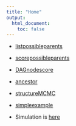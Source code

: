 ```yaml
---
title: "Home"
output:
  html_document:
    toc: false
---
```



* [listpossibleparents](listpossibleparents.html)

* [scorepossibleparents](scorepossibleparents.html)

* [DAGnodescore](DAGnodescore.html)

* [ancestor](ancestor.html)

* [structureMCMC](structureMCMC.html)



* [simpleexample](simpleexample.html)


* Simulation is [here](Simulation_studies.html)


